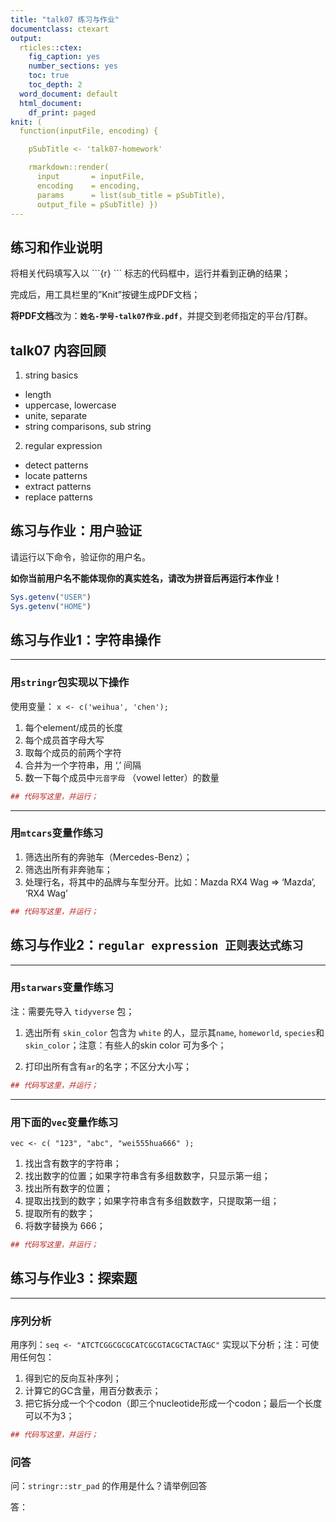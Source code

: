 ```yaml
---
title: "talk07 练习与作业"
documentclass: ctexart
output:
  rticles::ctex:
    fig_caption: yes
    number_sections: yes
    toc: true
    toc_depth: 2
  word_document: default
  html_document:
    df_print: paged
knit: (
  function(inputFile, encoding) { 

    pSubTitle <- 'talk07-homework'

    rmarkdown::render( 
      input       = inputFile, 
      encoding    = encoding, 
      params      = list(sub_title = pSubTitle),      
      output_file = pSubTitle) })
---
```


## 练习和作业说明

将相关代码填写入以 \`\`\`{r} \`\`\` 标志的代码框中，运行并看到正确的结果；

完成后，用工具栏里的"Knit"按键生成PDF文档；

**将PDF文档**改为：**`姓名-学号-talk07作业.pdf`**，并提交到老师指定的平台/钉群。

## talk07 内容回顾

1. string basics
 * length
 * uppercase, lowercase
 * unite, separate
 * string comparisons, sub string
2. regular expression
 * detect patterns
 * locate patterns
 * extract patterns
 * replace patterns


## 练习与作业：用户验证

请运行以下命令，验证你的用户名。

**如你当前用户名不能体现你的真实姓名，请改为拼音后再运行本作业！**

```r
Sys.getenv("USER")
Sys.getenv("HOME")
```


## 练习与作业1：字符串操作

------------------------------------------------------------------------

###   **用`stringr`包实现以下操作**

使用变量： `x <- c('weihua', 'chen');`

1. 每个element/成员的长度
2. 每个成员首字母大写
3. 取每个成员的前两个字符
4. 合并为一个字符串，用 ', ' 间隔
5. 数一下每个成员中`元音字母` （vowel letter）的数量


```r
## 代码写这里，并运行；

```


------------------------------------------------------------------------

###   **用`mtcars`变量作练习**

1. 筛选出所有的奔驰车（Mercedes-Benz）；
2. 筛选出所有非奔驰车；
3. 处理行名，将其中的品牌与车型分开。比如：Mazda RX4 Wag => 'Mazda', 'RX4 Wag'

```r
## 代码写这里，并运行；

```

## 练习与作业2：`regular expression 正则表达式练习`

------------------------------------------------------------------------

###   **用`starwars`变量作练习**

注：需要先导入 `tidyverse` 包；

1. 选出所有 `skin_color` 包含为 `white` 的人，显示其`name`, `homeworld`, `species`和`skin_color`；注意：有些人的skin color 可为多个；

2. 打印出所有含有`ar`的名字；不区分大小写；


```r
## 代码写这里，并运行；

```

------------------------------------------------------------------------

###   **用下面的`vec`变量作练习**

`vec <- c( "123", "abc", "wei555hua666" );`

1. 找出含有数字的字符串；
2. 找出数字的位置；如果字符串含有多组数数字，只显示第一组；
3. 找出所有数字的位置；
4. 提取出找到的数字；如果字符串含有多组数数字，只提取第一组；
5. 提取所有的数字；
6. 将数字替换为 666；

```r
## 代码写这里，并运行；

```

## 练习与作业3：探索题

------------------------------------------------------------------------

###   **序列分析**

用序列：`seq <- "ATCTCGGCGCGCATCGCGTACGCTACTAGC"` 实现以下分析；注：可使用任何包：

1. 得到它的反向互补序列；
2. 计算它的GC含量，用百分数表示；
3. 把它拆分成一个个codon（即三个nucleotide形成一个codon；最后一个长度可以不为3；


```r
## 代码写这里，并运行；

```

###   **问答**

问：`stringr::str_pad` 的作用是什么？请举例回答

答：


